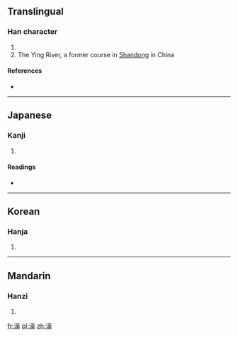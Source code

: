 ==Translingual==

===Han character===
{{Han char|rn=85|rad=水|as=09|sn=12|four=3413<sub>5</sub>|canj=水廿中大 (ETLK)}}

# {{defn|Han|sort=水09}}
# The Ying River, a former course in [[Shandong]] in China

====References====
* {{Han ref|kx=0635.120|dkj=17790|dj=1042.080|hdz=31668.050|uh=6E36|ud=28214|bh=DA56|bd=55894}}

----

==Japanese==

===Kanji===
{{ja-kanji|grade=|rs=水09}}

# {{defn|lang=ja|sort=水09}}

====Readings====
* {{ja-readings|on=[[えい]] (ei), [[よう]] (yō)|kun=}}

----

==Korean==

===Hanja===
{{ko-hanja|hangeul=영|eumhun=|rv=yeong|mr=yŏng|y=yeng}}

# {{defn|lang=ko|sort=水09}}

----

==Mandarin==

===Hanzi===
{{cmn-hanzi|pin=[[yīng]] ([[ying1]])|wg=ying<sup>1</sup>}}

# {{defn|lang=cmn|sort=水09}}

[[fr:渶]]
[[pl:渶]]
[[zh:渶]]